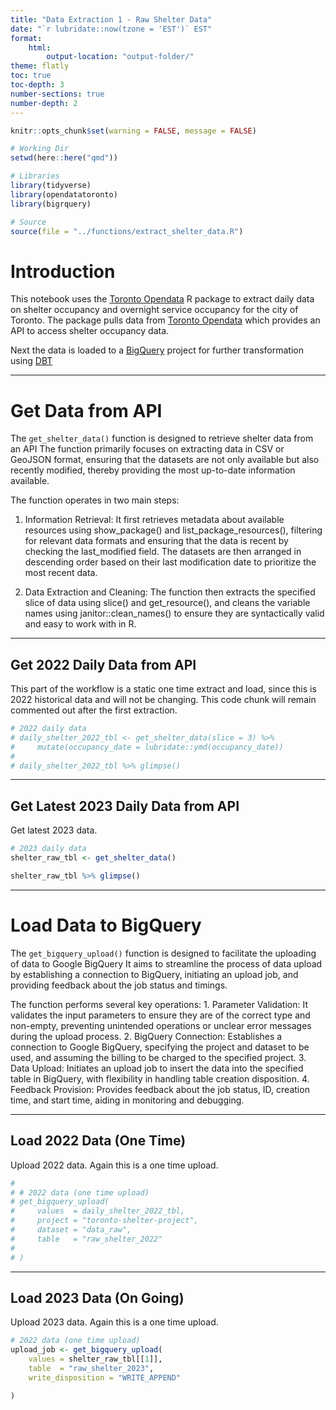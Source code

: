 ```yaml
---
title: "Data Extraction 1 - Raw Shelter Data"
date: "`r lubridate::now(tzone = 'EST')` EST"
format: 
    html:
        output-location: "output-folder/"
theme: flatly
toc: true
toc-depth: 3
number-sections: true
number-depth: 2
---
```


```r
knitr::opts_chunk$set(warning = FALSE, message = FALSE) 

# Working Dir
setwd(here::here("qmd"))

# Libraries
library(tidyverse)
library(opendatatoronto)
library(bigrquery)

# Source
source(file = "../functions/extract_shelter_data.R")
```


# Introduction

This notebook uses the [Toronto Opendata](https://github.com/sharlagelfand/opendatatoronto) 
R package to extract daily data on shelter occupancy and overnight service occupancy 
for the city of Toronto. The package pulls data from 
[Toronto Opendata](https://open.toronto.ca/dataset/daily-shelter-overnight-service-occupancy-capacity/) 
which provides an API to access shelter occupancy data.

Next the data is loaded to a [BigQuery](https://cloud.google.com/bigquery) project for further transformation using [DBT](https://docs.getdbt.com/)

---

# Get Data from API 

The `get_shelter_data()` function is designed to retrieve shelter data from an API
The function primarily focuses on extracting data in CSV or GeoJSON format, ensuring that 
the datasets are not only available but also recently modified, thereby providing 
the most up-to-date information available.

The function operates in two main steps:

1. Information Retrieval: It first retrieves metadata about available resources 
using show_package() and list_package_resources(), filtering for relevant 
data formats and ensuring that the data is recent by checking the last_modified 
field. The datasets are then arranged in descending order based on their 
last modification date to prioritize the most recent data.

2. Data Extraction and Cleaning: The function then extracts the specified slice 
of data using slice() and get_resource(), and cleans the variable names 
using janitor::clean_names() to ensure they are syntactically valid and 
easy to work with in R.

---

## Get 2022 Daily Data from API

This part of the workflow is a static one time extract and load, since this is 2022
historical data and will not be changing. This code chunk will remain commented out
after the first extraction.

```r

# 2022 daily data
# daily_shelter_2022_tbl <- get_shelter_data(slice = 3) %>% 
#     mutate(occupancy_date = lubridate::ymd(occupancy_date))
# 
# daily_shelter_2022_tbl %>% glimpse()

```


---

## Get Latest 2023 Daily Data from API

Get latest 2023 data.

```r

# 2023 daily data
shelter_raw_tbl <- get_shelter_data()

shelter_raw_tbl %>% glimpse()
```


---

# Load Data to BigQuery

The `get_bigquery_upload()` function is designed to facilitate the uploading of data 
to Google BigQuery It aims to streamline the process of data upload by 
establishing a connection to BigQuery, initiating an upload job, and providing 
feedback about the job status and timings.

The function performs several key operations:
1. Parameter Validation: It validates the input parameters to ensure they are 
of the correct type and non-empty, preventing unintended operations or unclear 
error messages during the upload process.
2. BigQuery Connection: Establishes a connection to Google BigQuery, specifying 
the project and dataset to be used, and assuming the billing to be charged 
to the specified project.
3. Data Upload: Initiates an upload job to insert the data into the specified 
table in BigQuery, with flexibility in handling table creation disposition.
4. Feedback Provision: Provides feedback about the job status, ID, creation time, 
and start time, aiding in monitoring and debugging.

---

## Load 2022 Data (One Time)

Upload 2022 data. Again this is a one time upload. 

```r
# 
# # 2022 data (one time upload)
# get_bigquery_upload(
#     values  = daily_shelter_2022_tbl,
#     project = "toronto-shelter-project",
#     dataset = "data_raw",
#     table   = "raw_shelter_2022"
# 
# )

```

---

## Load 2023 Data (On Going)

Upload 2023 data. Again this is a one time upload. 

```r

# 2022 data (one time upload)
upload_job <- get_bigquery_upload(
    values = shelter_raw_tbl[[1]],
    table  = "raw_shelter_2023",
    write_disposition = "WRITE_APPEND"

)

```
